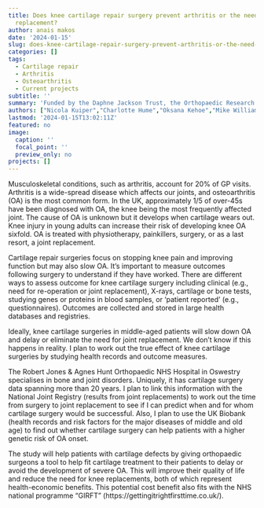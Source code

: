 ```yaml
---
title: Does knee cartilage repair surgery prevent arthritis or the need for a joint
  replacement?
author: anais makos
date: '2024-01-15'
slug: does-knee-cartilage-repair-surgery-prevent-arthritis-or-the-need-for-a-joint-replacement
categories: []
tags:
  - Cartilage repair
  - Arthritis
  - Osteoarthritis
  - Current projects
subtitle: ''
summary: 'Funded by the Daphne Jackson Trust, the Orthopaedic Research UK and the Medical Research Council'
authors: ["Nicola Kuiper","Charlotte Hume","Oksana Kehoe","Mike Williams","Karina Wright"]
lastmod: '2024-01-15T13:02:11Z'
featured: no
image:
  caption: ''
  focal_point: ''
  preview_only: no
projects: []
---
```


Musculoskeletal conditions, such as arthritis, account for 20% of GP visits. Arthritis is a wide-spread disease which affects our joints, and osteoarthritis (OA) is the most common form. In the UK, approximately 1/5 of over-45s have been diagnosed with OA, the knee being the most frequently affected joint. The cause of OA is unknown but it develops when cartilage wears out. Knee injury in young adults can increase their risk of developing knee OA sixfold. OA is treated with physiotherapy, painkillers, surgery, or as a last resort, a joint replacement.

Cartilage repair surgeries focus on stopping knee pain and improving function but may also slow OA. It’s important to measure outcomes following surgery to understand if they have worked. There are different ways to assess outcome for knee cartilage surgery including clinical (e.g., need for re-operation or joint replacement), X-rays, cartilage or bone tests, studying genes or proteins in blood samples, or ‘patient reported’ (e.g., questionnaires). Outcomes are collected and stored in large health databases and registries.

Ideally, knee cartilage surgeries in middle-aged patients will slow down OA and delay or eliminate the need for joint replacement. We don’t know if this happens in reality. I plan to work out the true effect of knee cartilage surgeries by studying health records and outcome measures.

The Robert Jones & Agnes Hunt Orthopaedic NHS Hospital in Oswestry specialises in bone and joint disorders. Uniquely, it has cartilage surgery data spanning more than 20 years. I plan to link this information with the National Joint Registry (results from joint replacements) to work out the time from surgery to joint replacement to see if I can predict when and for whom cartilage surgery would be successful. Also, I plan to use the UK Biobank (health records and risk factors for the major diseases of middle and old age) to find out whether cartilage surgery can help patients with a higher genetic risk of OA onset.

The study will help patients with cartilage defects by giving orthopaedic surgeons a tool to help fit cartilage treatment to their patients to delay or avoid the development of severe OA. This will improve their quality of life and reduce the need for knee replacements, both of which represent health-economic benefits. This potential cost benefit also fits with the NHS national programme “GIRFT” (https://gettingitrightfirsttime.co.uk/).
